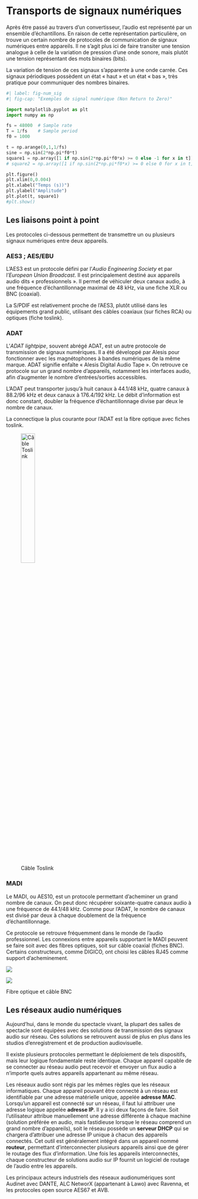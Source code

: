 # Transports de signaux numériques

Après être passé au travers d’un convertisseur, l’audio est représenté par un ensemble d’échantillons. En raison de cette représentation particulière, on trouve un certain nombre de protocoles de communication de signaux numériques entre appareils. Il ne s’agit plus ici de faire transiter une tension analogue à celle de la variation de pression d’une onde sonore, mais plutôt une tension représentant des mots binaires (bits).

La variation de tension de ces signaux s’apparente à une onde carrée. Ces signaux périodiques possèdent un état « haut » et un état « bas », très pratique pour communiquer des nombres binaires.

```python

#| label: fig-num_sig
#| fig-cap: "Exemples de signal numérique (Non Return to Zero)"

import matplotlib.pyplot as plt
import numpy as np

fs = 48000  # Sample rate
T = 1/fs    # Sample period
f0 = 1000

t = np.arange(0,1,1/fs)
sine = np.sin(2*np.pi*f0*t)
square1 = np.array([1 if np.sin(2*np.pi*f0*x) >= 0 else -1 for x in t])
# square2 = np.array([1 if np.sin(2*np.pi*f0*x) >= 0 else 0 for x in t])

plt.figure()
plt.xlim(0,0.004)
plt.xlabel("Temps (s))")
plt.ylabel("Amplitude")
plt.plot(t, square1)
#plt.show()
```

## Les liaisons point à point

Les protocoles ci-dessous permettent de transmettre un ou plusieurs signaux numériques entre deux appareils.

### AES3 ; AES/EBU

L’AES3 est un protocole défini par l’*Audio Engineering Society* et par l’*European Union Broadcast*. Il est principalement destiné aux appareils audio dits « professionnels ». Il permet de véhiculer deux canaux audio, à une fréquence d’échantillonnage maximal de 48 kHz, via une fiche XLR ou BNC (coaxial).

La S/PDIF est relativement proche de l’AES3, plutôt utilisé dans les équipements grand public, utilisant des câbles coaxiaux (sur fiches RCA) ou optiques (fiche toslink).

### ADAT

L’*ADAT lightpipe*, souvent abrégé ADAT, est un autre protocole de transmission de signaux numériques. Il a été développé par Alesis pour fonctionner avec les magnétophones à bandes numériques de la même marque. ADAT signifie enfaîte « Alesis Digital Audio Tape ». On retrouve ce protocole sur un grand nombre d’appareils, notamment les interfaces audio, afin d’augmenter le nombre d’entrées/sorties accessibles.

L’ADAT peut transporter jusqu’à huit canaux à 44.1/48 kHz, quatre canaux à 88.2/96 kHz et deux canaux à 176.4/192 kHz. Le débit d’information est donc constant, doubler la fréquence d’échantillonnage divise par deux le nombre de canaux.

La connectique la plus courante pour l’ADAT est la fibre optique avec fiches toslink.

![Câble Toslink](../_resources/bitmap/plug/toslink.jpg){#fig-toslink width=30%}

### MADI

Le MADI, ou AES10, est un protocole permettant d’acheminer un grand nombre de canaux. On peut donc récupérer soixante-quatre canaux audio à une fréquence de 44.1/48 kHz. Comme pour l’ADAT, le nombre de canaux est divisé par deux à chaque doublement de la fréquence d’échantillonnage.

Ce protocole se retrouve fréquemment dans le monde de l’audio professionnel. Les connexions entre appareils supportant le MADI peuvent se faire soit avec des fibres optiques, soit sur câble coaxial (fiches BNC). Certains constructeurs, comme DIGICO, ont choisi les câbles RJ45 comme support d’acheminement.

:::{layout-ncol=2}

![](../_resources/bitmap/plug/fibre.jpg){#fig-fibre}

![](../_resources/bitmap/plug/bnc.jpg){#fig-bnc}

Fibre optique et câble BNC

:::

## Les réseaux audio numériques

Aujourd’hui, dans le monde du spectacle vivant, la plupart des salles de spectacle sont équipées avec des solutions de transmission des signaux audio sur réseau. Ces solutions se retrouvent aussi de plus en plus dans les studios d’enregistrement et de production audiovisuelle.

Il existe plusieurs protocoles permettant le déploiement de tels dispositifs, mais leur logique fondamentale reste identique. Chaque appareil capable de se connecter au réseau audio peut recevoir et envoyer un flux audio a n’importe quels autres appareils appartenant au même réseau.

Les réseaux audio sont régis par les mêmes règles que les réseaux informatiques. Chaque appareil pouvant être connecté à un réseau est identifiable par une adresse matérielle unique, appelée **adresse MAC**. Lorsqu’un appareil est connecté sur un réseau, il faut lui attribuer une adresse logique appelée **adresse IP**. Il y a ici deux façons de faire. Soit l’utilisateur attribue manuellement une adresse différente à chaque machine (solution préférée en audio, mais fastidieuse lorsque le réseau comprend un grand nombre d’appareils), soit le réseau possède un **serveur DHCP** qui se chargera d’attribuer une adresse IP unique à chacun des appareils connectés. Cet outil est généralement intégré dans un appareil nommé **routeur**, permettant d’interconnecter plusieurs appareils ainsi que de gérer le routage des flux d’information. Une fois les appareils interconnectés, chaque constructeur de solutions audio sur IP fournit un logiciel de routage de l’audio entre les appareils.

Les principaux acteurs industriels des réseaux audionumériques sont Audinet avec DANTE, ALC NetworX (appartenant à Lawo) avec Ravenna, et les protocoles open source AES67 et AVB.

<!-- 

[Audio OverIP: Current Status and Future Challenges](https://www.aes.org/e-lib/browse.cfm?elib=17293)

 -->